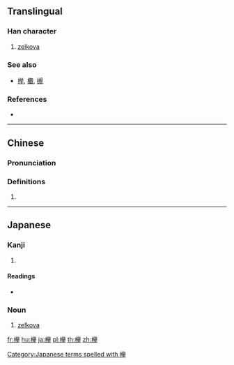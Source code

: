 {{also|榉|櫸|﨔}}
==Translingual==

===Han character===
{{Han char|rn=75|rad=木|as=10|sn=14|four=|canj=DHCQ,XDHCQ|ids=⿰木擧}}

# [[zelkova]]

===See also===
* [[榉]], [[欟]], [[槻]]<!-- look like variants of the same character? -->

===References===
* {{Han ref|kx=0563.061|dkj=15883|hdz=21321.071|uh=6B05|ud=27397}}

----

==Chinese==
{{zh-forms}}

===Pronunciation===
{{zh-pron
|m=jǔ
|c=geoi2
|mc=
|oc=
|ma=
|cat=n
}}

===Definitions===
# {{rfdef|lang=zh}}

----

==Japanese==

===Kanji===
{{ja-kanji|grade=|rs=木10}}

# {{defn|lang=ja|sort=木10}}

====Readings====
* {{ja-readings|on=[[きょ]] (kyo)|kun=[[けやき]] (keyaki)}}

===Noun===
{{ja-noun|けやき|ケヤキ}}

# [[zelkova]]

[[Category:Japanese terms spelled with 欅]]

[[fr:欅]]
[[hu:欅]]
[[ja:欅]]
[[pl:欅]]
[[th:欅]]
[[zh:欅]]